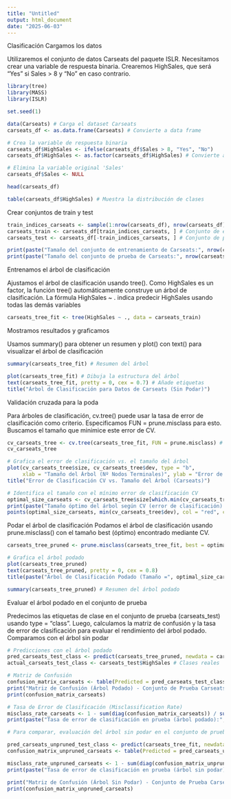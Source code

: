 ```yaml
---
title: "Untitled"
output: html_document
date: "2025-06-03"
---
```


Clasificación
Cargamos los datos

Utilizaremos el conjunto de datos Carseats del paquete ISLR. Necesitamos crear una variable de respuesta binaria. Crearemos HighSales, que será “Yes” si Sales > 8 y “No” en caso contrario.

```r
library(tree)
library(MASS)
library(ISLR)
```

```r
set.seed(1)
```

```r
data(Carseats) # Carga el dataset Carseats
carseats_df <- as.data.frame(Carseats) # Convierte a data frame

# Crea la variable de respuesta binaria
carseats_df$HighSales <- ifelse(carseats_df$Sales > 8, "Yes", "No")
carseats_df$HighSales <- as.factor(carseats_df$HighSales) # Convierte a factor

# Elimina la variable original 'Sales'
carseats_df$Sales <- NULL

head(carseats_df)

```

```r
table(carseats_df$HighSales) # Muestra la distribución de clases
```
Crear conjuntos de train y test

```r
train_indices_carseats <- sample(1:nrow(carseats_df), nrow(carseats_df) / 2) # Índices para entrenamiento
carseats_train <- carseats_df[train_indices_carseats, ] # Conjunto de entrenamiento
carseats_test <- carseats_df[-train_indices_carseats, ] # Conjunto de prueba

print(paste("Tamaño del conjunto de entrenamiento de Carseats:", nrow(carseats_train)))
print(paste("Tamaño del conjunto de prueba de Carseats:", nrow(carseats_test)))
```
Entrenamos el árbol de clasificación

Ajustamos el árbol de clasificación usando tree(). Como HighSales es un factor, la función tree() automáticamente construye un árbol de clasificación. La fórmula HighSales ~ . indica predecir HighSales usando todas las demás variables

```r
carseats_tree_fit <- tree(HighSales ~ ., data = carseats_train)
```

Mostramos resultados y graficamos

Usamos summary() para obtener un resumen y plot() con text() para visualizar el árbol de clasificación

```r
summary(carseats_tree_fit) # Resumen del árbol
```

```r
plot(carseats_tree_fit) # Dibuja la estructura del árbol
text(carseats_tree_fit, pretty = 0, cex = 0.7) # Añade etiquetas
title("Árbol de Clasificación para Datos de Carseats (Sin Podar)")
```
Validación cruzada para la poda

Para árboles de clasificación, cv.tree() puede usar la tasa de error de clasificación como criterio. Especificamos FUN = prune.misclass para esto. Buscamos el tamaño que minimice este error de CV.

```r
cv_carseats_tree <- cv.tree(carseats_tree_fit, FUN = prune.misclass) # CV usando error de clasificación
cv_carseats_tree
```

```r
# Grafica el error de clasificación vs. el tamaño del árbol
plot(cv_carseats_tree$size, cv_carseats_tree$dev, type = "b",
     xlab = "Tamaño del Árbol (Nº Nodos Terminales)", ylab = "Error de Clasificación CV")
title("Error de Clasificación CV vs. Tamaño del Árbol (Carseats)")

# Identifica el tamaño con el mínimo error de clasificación CV
optimal_size_carseats <- cv_carseats_tree$size[which.min(cv_carseats_tree$dev)]
print(paste("Tamaño óptimo del árbol según CV (error de clasificación):", optimal_size_carseats))
points(optimal_size_carseats, min(cv_carseats_tree$dev), col = "red", cex = 2, pch = 20)
```

Podar el árbol de clasificación
Podamos el árbol de clasificación usando prune.misclass() con el tamaño best (óptimo) encontrado mediante CV.

```r
carseats_tree_pruned <- prune.misclass(carseats_tree_fit, best = optimal_size_carseats) # Poda el árbol

# Grafica el árbol podado
plot(carseats_tree_pruned)
text(carseats_tree_pruned, pretty = 0, cex = 0.8)
title(paste("Árbol de Clasificación Podado (Tamaño =", optimal_size_carseats, ")"))
```
```r
summary(carseats_tree_pruned) # Resumen del árbol podado
```
Evaluar el árbol podado en el conjunto de prueba

Predecimos las etiquetas de clase en el conjunto de prueba (carseats_test) usando type = "class". Luego, calculamos la matriz de confusión y la tasa de error de clasificación para evaluar el rendimiento del árbol podado. Comparamos con el árbol sin podar

```r
# Predicciones con el árbol podado
pred_carseats_test_class <- predict(carseats_tree_pruned, newdata = carseats_test, type = "class")
actual_carseats_test_class <- carseats_test$HighSales # Clases reales

# Matriz de Confusión
confusion_matrix_carseats <- table(Predicted = pred_carseats_test_class, Actual = actual_carseats_test_class)
print("Matriz de Confusión (Árbol Podado) - Conjunto de Prueba Carseats:")
print(confusion_matrix_carseats)
```

```r
# Tasa de Error de Clasificación (Misclassification Rate)
misclass_rate_carseats <- 1 - sum(diag(confusion_matrix_carseats)) / sum(confusion_matrix_carseats)
print(paste("Tasa de error de clasificación en prueba (árbol podado):", round(misclass_rate_carseats, 4)))
```
```r
# Para comparar, evaluación del árbol sin podar en el conjunto de prueba

pred_carseats_unpruned_test_class <- predict(carseats_tree_fit, newdata = carseats_test, type = "class")
confusion_matrix_unpruned_carseats <- table(Predicted = pred_carseats_unpruned_test_class, Actual = actual_carseats_test_class)

misclass_rate_unpruned_carseats <- 1 - sum(diag(confusion_matrix_unpruned_carseats)) / sum(confusion_matrix_unpruned_carseats)
print(paste("Tasa de error de clasificación en prueba (árbol sin podar):", round(misclass_rate_unpruned_carseats, 4)))

print("Matriz de Confusión (Árbol Sin Podar) - Conjunto de Prueba Carseats:")
print(confusion_matrix_unpruned_carseats)
```

